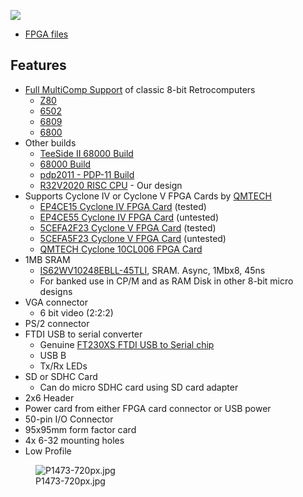 <img src="http://land-boards.com/blwiki/images/8/8f/RETRO-EP4CE15-REV4-BLACK-P1464-720PX.jpg"></img>

* [https://github.com/douggilliland/MultiComp/tree/master/MultiComp_On_RETRO-EP4CE15/Z80-CPM-VGA-PS2-64KRAM FPGA files]

== Features ==

* [https://github.com/douggilliland/MultiComp/wiki Full MultiComp Support] of classic 8-bit Retrocomputers
** [https://github.com/douggilliland/MultiComp/wiki/Land-Boards-MultiComp-Builds#Z80 Z80]
** [https://github.com/douggilliland/MultiComp/wiki/Land-Boards-MultiComp-Builds#6502 6502]
** [https://github.com/douggilliland/MultiComp/wiki/Land-Boards-MultiComp-Builds#6809 6809]
** [https://github.com/douggilliland/MultiComp/wiki/Land-Boards-MultiComp-Builds#6800 6800]
* Other builds
** [https://github.com/douggilliland/Retro-Computers/tree/master/68000/TS2_FPGA TeeSide II 68000 Build]
** [https://github.com/douggilliland/Retro-Computers/tree/master/68000/TG68_AMR 68000 Build]
** [https://github.com/douggilliland/Retro-Computers/tree/master/PDP-11/PDP2011/pdp2011 pdp2011 - PDP-11 Build]
** [https://github.com/douggilliland/R32V2020/wiki R32V2020 RISC CPU] - Our design
* Supports Cyclone IV or Cyclone V FPGA Cards by [https://qmtechchina.aliexpress.com/store/4486047?spm=a2g0o.detail.1000061.1.49a65e3auUBf33 QMTECH]
** [https://www.aliexpress.com/item/32949281189.html EP4CE15 Cyclone IV FPGA Card] (tested)
** [https://www.aliexpress.com/item/4001310584093.html EP4CE55 Cyclone IV FPGA Card] (untested)
** [https://www.aliexpress.com/item/1000006622149.html 5CEFA2F23 Cyclone V FPGA Card] (tested)
** [https://www.aliexpress.com/item/1005001782703399.html 5CEFA5F23 Cyclone V FPGA Card] (untested)
** [http://land-boards.com/blwiki/index.php?title=QMTECH_Cyclone_10CL006_FPGA_Card QMTECH Cyclone 10CL006 FPGA Card]
* 1MB SRAM
** [http://www.issi.com/WW/pdf/62-65WV10248EALL-BLL.pdf IS62WV10248EBLL-45TLI], SRAM. Async, 1Mbx8, 45ns
** For banked use in CP/M and as RAM Disk in other 8-bit micro designs
* VGA connector
** 6 bit video (2:2:2)
* PS/2 connector
* FTDI USB to serial converter
** Genuine [https://www.ftdichip.com/Support/Documents/DataSheets/ICs/DS_FT230X.pdf FT230XS FTDI USB to Serial chip]
** USB B
** Tx/Rx LEDs
* SD or SDHC Card
** Can do micro SDHC card using SD card adapter
* 2x6 Header
* Power card from either FPGA card connector or USB power
* 50-pin I/O Connector
* 95x95mm form factor card
* 4x 6-32 mounting holes
* Low Profile

[[File:P1473-720px.jpg]]
